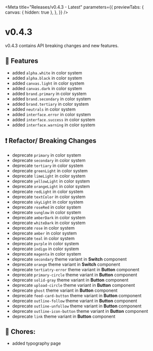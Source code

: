 
<Meta
  title="Releases/v0.4.3 - Latest"
  parameters={{
    previewTabs: {
      canvas: { hidden: true },
    },
  }}
/>

# v0.4.3

v0.4.3 contains API breaking changes and new features.

## 🚀 Features

- added `alpha.white` in color system
- added `alpha.black` in color system
- added `canvas.light` in color system
- added `canvas.dark` in color system
- added `brand.primary` in color system
- added `brand.secondary` in color system
- added `brand.tertiary` in color system
- added `neutrals` in color system
- added `interface.error` in color system
- added `interface.success` in color system
- added `interface.warning` in color system

## ❗ Refactor/ Breaking Changes

- deprecate `primary` in color system
- deprecate `secondary` in color system
- deprecate `tertiary` in color system
- deprecate `greenLight` in color system
- deprecate `limeLight` in color system
- deprecate `yellowLight` in color system
- deprecate `orangeLight` in color system
- deprecate `redLight` in color system
- deprecate `textColor` in color system
- deprecate `skyLight` in color system
- deprecate `roseRed` in color system
- deprecate `sunglow` in color system
- deprecate `amberDark` in color system
- deprecate `whiteDark` in color system
- deprecate `rose` in color system
- deprecate `amber` in color system
- deprecate `teal` in color system
- deprecate `purple` in color system
- deprecate `indigo` in color system
- deprecate `magenta` in color system
- deprecate `secondary` theme variant in **Switch** component
- deprecate `orange` theme variant in **Switch** component
- deprecate `tertiatry-error` theme variant in **Button** component
- deprecate `primary-circle` theme variant in **Button** component
- deprecate `solid-gray` theme variant in **Button** component
- deprecate `upload-circle` theme variant in **Button** component
- deprecate `ghost` theme variant in **Button** component
- deprecate `feed-card-button` theme variant in **Button** component
- deprecate `outline-follow` theme variant in **Button** component
- deprecate `outline-unfollow` theme variant in **Button** component
- deprecate `outline-icon-button` theme variant in **Button** component
- deprecate `link` theme variant in **Button** component

## 🧹 Chores:

- added typography page
